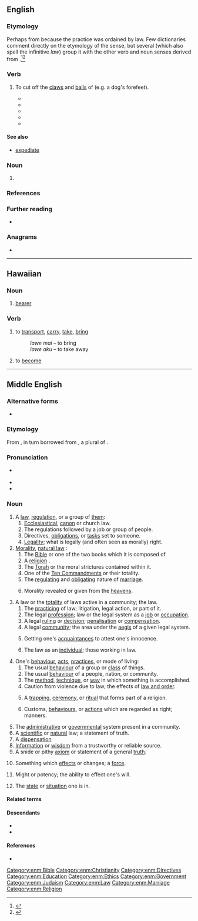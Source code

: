 ==English==

===Etymology===
Perhaps from {{m|en|law}} because the practice was ordained by law. Few dictionaries comment directly on the etymology of the sense, but several (which also spell the infinitive ''law'') group it with the other verb and noun senses derived from {{cog|ang|lagu||law}}.<ref>{{R:Century 1911|law}}</ref><ref>{{R:Dictionary.com|law}}</ref>

===Verb===
{{en-verb|lawes|lawing|lawed}}

# {{lb|en|transitive}} To cut off the [[claw]]s and [[ball]]s of (e.g. a dog's forefeet).
#* {{quote-book|lang=en|year=1808 |title=Remarks on forest scenery, and other woodland views |author=William Gilpin  |page= |ISBN= |passage=They were enveloped in forms, and easily evaded ; like a '''lawed''' dog, too mutilated to catch their game. }}
#* {{quote-book|lang=en|year=1866 |title=Researches Into the History of the British Dog  |author=
George Richard Jesse  |page= |ISBN= |passage=In the 3 Edw II., at a Court-Leet and Court-Baron held for the manor of Sutton-Cold field, in Warwickshire, when the ancient customs of the Lordship from the time of Athelstan and until the coronation of Henry III. were testified to by the Jury, they certified that they had heard their ancestors say that, when Sutton manor was in the hands of the Kings of England, all the Chase was afforested, and all the dogs within the forest used to be '''lawed''', and the left claw of the foot cut off: and after it came into the hands of the Earl of Warwick they had leave to have and hold dogs of all kind unlawed. }}
#* {{quote-book|lang=en|year=1950 |title=Transactions of the Historic Society of Lancashire and Cheshire  |author= |page= |ISBN= |passage=The Vicar of Bacford for the same John Miller there for the same Beatrice de Coghull for one dog not '''lawed'''. }}
#* {{quote-book|lang=en|year=2011|title=Sarum |author=
Edward Rutherfurd  |page=511 |ISBN=1446472027 |passage=Godric rarely entered the forest, and, having already trained Harold to help with driving the sheep, at which the young dog had shown a remarkable talent, he had no wish to have him '''lawed'''. }}
#* {{seemoreCites|lang=en}}

====See also====
* [[expediate]]

===Noun===
{{en-noun}}

# {{obsolete spelling of|law|lang=en}}

===References===
<references/>

===Further reading===
* {{R:Webster 1913}}

===Anagrams===
* {{anagrams|en|a=aelw|alew|wale|weal}}

----

==Hawaiian==

===Noun===
{{haw-noun}}

# [[bearer]]

===Verb===
{{haw-verb|t}}

# {{lb|haw|transitive}} to [[transport]], [[carry]], [[take]], [[bring]]
#: ''lawe mai'' – to bring
#: ''lawe aku'' – to take away
# {{lb|haw|stative}} to [[become]]

----

==Middle English==
<!--this Middle English entry was created using Template:new enm entry-->

===Alternative forms===
* {{alter|enm|laȝe|laȝhe|lagh|laghe|laugh|lage|laue|lau|law|lauwe|laȝwe}}

===Etymology===
From {{inh|enm|ang|lagu}}, in turn borrowed from {{der|enm|non|*lagu}}, a plural of {{m|non|lag}}.

===Pronunciation===
* {{a|Early ME}} {{IPA|lang=enm|/ˈlaɣə/}}
* {{IPA|lang=enm|/ˈlau̯(ə)/}}
* {{rhyme|lang=enm|au̯(ə)}}

===Noun===
{{enm-noun|pl=lawes|pl2=lawen|pl2_qual=Early ME}}

# A [[law]], [[regulation]], or a group of [[them]]:
## [[ecclesiastical|Ecclesiastical]], [[canon]] or church law.
## The regulations followed by a job or group of people.
## Directives, [[obligations]], or [[tasks]] set to someone.
## [[legality|Legality]]; what is legally (and often seen as morally) right.
# [[morality|Morality]], [[natural law]] {{gloss|either instinctual or taught}}:
## The [[Bible]] or one of the two books which it is composed of.
## A [[religion]] {{gloss|especially Christianity}}.
## The [[Torah]] or the moral strictures contained within it.
## One of the [[Ten Commandments]] or their totality.
## The [[regulating]] and [[obligating]] nature of [[marriage]].
## {{lb|enm|rare}} Morality revealed or given from the [[heavens]].
# A law or the [[totality]] of laws active in a community; the law.
## The [[practicing]] of law; litigation, legal action, or part of it.
## The legal [[profession]]; law or the legal system as a [[job]] or [[occupation]].
## A legal [[ruling]] or [[decision]]; [[penalisation]] or [[compensation]].
## A legal [[community]]; the area under the [[aegis]] of a given legal system.
## {{lb|enm|rare}} Getting one's [[acquaintances]] to attest one's innocence.
## {{lb|enm|rare}} The law as an [[individual]]; those working in law.
# One's [[behaviour]], [[acts]], [[practices]], or mode of living:
## The usual [[behaviour]] of a group or [[class]] of things.
## The usual [[behaviour]] of a people, nation, or community.
## The [[method]], [[technique]], or [[way]] in which something is accomplished.
## Caution from violence due to law; the effects of [[law and order]].
## {{lb|enm|rare}} A [[trapping]], [[ceremony]], or [[ritual]] that forms part of a religion.
## {{lb|enm|rare}} Customs, [[behaviours]], or [[actions]] which are regarded as right; manners.
# The [[administrative]] or [[governmental]] system present in a community.
# A [[scientific]] or [[natural]] law; a statement of truth.
# A [[dispensation]] {{gloss|one of the periods of Christian history}}
# [[information|Information]] or [[wisdom]] from a trustworthy or reliable source.
# A snide or pithy [[axiom]] or statement of a general [[truth]].
# {{lb|enm|rare}} Something which [[effects]] or changes; a [[force]].
# {{lb|enm|rare}} Might or potency; the ability to effect one's will.
# {{lb|enm|rare}} The [[state]] or [[situation]] one is in.

====Related terms====
{{rel4|lang=enm
| brother-in-lawe
| douȝter in lawe
| Dene lawe
| fader in lawe
| lawday
| laweful
| lawely
| laweles
| laweliche
| lawfully
| laufulnes
| lawier
| moder in lawe
| sone in lawe
| suster-in-lawe
}}

====Descendants====
* {{desc|en|law}}
* {{desc|sco|law}}

====References====
* {{R:MED Online|entry=laue (n.) |id= MED24815 |accessdate=2019-02-19}}

[[Category:enm:Bible]]
[[Category:enm:Christianity]]
[[Category:enm:Directives]]
[[Category:enm:Education]]
[[Category:enm:Ethics]]
[[Category:enm:Government]]
[[Category:enm:Judaism]]
[[Category:enm:Law]]
[[Category:enm:Marriage]]
[[Category:enm:Religion]]